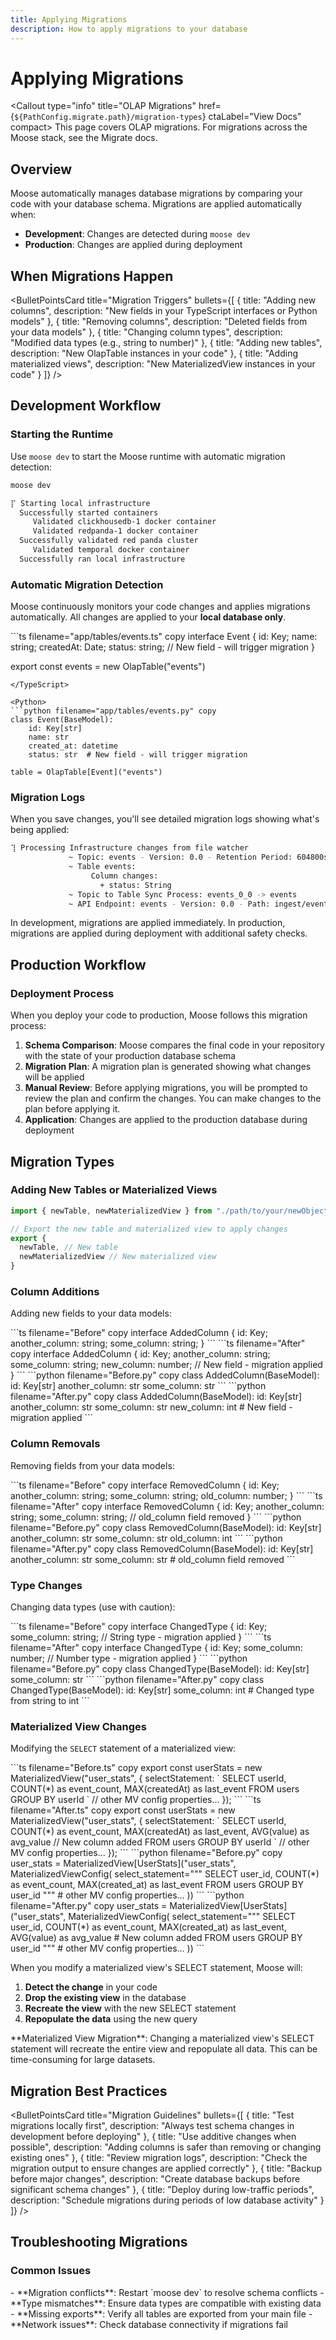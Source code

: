 ```yaml
---
title: Applying Migrations
description: How to apply migrations to your database
---
```



# Applying Migrations


<LanguageSwitcher />

<Callout type="info" title="OLAP Migrations" href={`${PathConfig.migrate.path}/migration-types`} ctaLabel="View Docs" compact>
This page covers OLAP migrations. For migrations across the Moose stack, see the Migrate docs.
</Callout>

## Overview

Moose automatically manages database migrations by comparing your code with your database schema. Migrations are applied automatically when:

- **Development**: Changes are detected during `moose dev`
- **Production**: Changes are applied during deployment

## When Migrations Happen

<BulletPointsCard
  title="Migration Triggers"
  bullets={[
    {
      title: "Adding new columns",
      description: "New fields in your TypeScript interfaces or Python models"
    },
    {
      title: "Removing columns", 
      description: "Deleted fields from your data models"
    },
    {
      title: "Changing column types",
      description: "Modified data types (e.g., string to number)"
    },
    {
      title: "Adding new tables",
      description: "New OlapTable instances in your code"
    },
    {
      title: "Adding materialized views",
      description: "New MaterializedView instances in your code"
    }
  ]}
/>

## Development Workflow

### Starting the Runtime

Use `moose dev` to start the Moose runtime with automatic migration detection:

```bash
moose dev

⡏ Starting local infrastructure
  Successfully started containers
     Validated clickhousedb-1 docker container
     Validated redpanda-1 docker container
  Successfully validated red panda cluster
     Validated temporal docker container
  Successfully ran local infrastructure
```

### Automatic Migration Detection

Moose continuously monitors your code changes and applies migrations automatically. All changes are applied to your **local database only**.

<TypeScript>
```ts filename="app/tables/events.ts" copy
interface Event {
  id: Key<string>;
  name: string;
  createdAt: Date;
  status: string; // New field - will trigger migration
}

export const events = new OlapTable<Event>("events")
```
</TypeScript>

<Python>
```python filename="app/tables/events.py" copy
class Event(BaseModel):
    id: Key[str]
    name: str
    created_at: datetime
    status: str  # New field - will trigger migration

table = OlapTable[Event]("events")
```
</Python>

### Migration Logs

When you save changes, you'll see detailed migration logs showing what's being applied:

```bash
⢹ Processing Infrastructure changes from file watcher
             ~ Topic: events - Version: 0.0 - Retention Period: 604800s - Partition Count: 1
             ~ Table events:
                  Column changes:
                    + status: String
             ~ Topic to Table Sync Process: events_0_0 -> events
             ~ API Endpoint: events - Version: 0.0 - Path: ingest/events - Method: POST - Format: Some(Json)
```

<Callout type="info" title="Migration Safety" icon={ShieldCheck} compact>
In development, migrations are applied immediately. In production, migrations are applied during deployment with additional safety checks.
</Callout>

## Production Workflow

### Deployment Process

When you deploy your code to production, Moose follows this migration process:

1. **Schema Comparison**: Moose compares the final code in your repository with the state of your production database schema
2. **Migration Plan**: A migration plan is generated showing what changes will be applied
3. **Manual Review**: Before applying migrations, you will be prompted to review the plan and confirm the changes. You can make changes to the plan before applying it.
4. **Application**: Changes are applied to the production database during deployment


## Migration Types

### Adding New Tables or Materialized Views

```typescript filename="index.ts" {4-7} copy
import { newTable, newMaterializedView } from "./path/to/your/newObjects"

// Export the new table and materialized view to apply changes
export {
  newTable, // New table
  newMaterializedView // New materialized view
}
```


### Column Additions

Adding new fields to your data models:

<TypeScript>
```ts filename="Before" copy
interface AddedColumn {
  id: Key<string>;
  another_column: string;
  some_column: string;
}
```
</TypeScript>

<TypeScript>
```ts filename="After" copy
interface AddedColumn {
  id: Key<string>;
  another_column: string;
  some_column: string;
  new_column: number; // New field - migration applied
}
```
</TypeScript>

<Python>
```python filename="Before.py" copy
class AddedColumn(BaseModel):
    id: Key[str]
    another_column: str
    some_column: str
```
</Python>

<Python>
```python filename="After.py" copy
class AddedColumn(BaseModel):
    id: Key[str]
    another_column: str
    some_column: str
    new_column: int  # New field - migration applied
```
</Python>

### Column Removals

Removing fields from your data models:

<TypeScript>
```ts filename="Before" copy
interface RemovedColumn {
  id: Key<string>;
  another_column: string;
  some_column: string;
  old_column: number;
}
```
</TypeScript>

<TypeScript>
```ts filename="After" copy
interface RemovedColumn {
  id: Key<string>;
  another_column: string;
  some_column: string;
  // old_column field removed 
}
```
</TypeScript>

<Python>
```python filename="Before.py" copy
class RemovedColumn(BaseModel):
    id: Key[str]
    another_column: str
    some_column: str
    old_column: int
```
</Python>

<Python>
```python filename="After.py" copy
class RemovedColumn(BaseModel):
    id: Key[str]
    another_column: str
    some_column: str
    # old_column field removed
```
</Python>


### Type Changes

Changing data types (use with caution):

<TypeScript>
```ts filename="Before" copy
interface ChangedType {
  id: Key<string>;
  some_column: string; // String type - migration applied
}
```
</TypeScript>

<TypeScript>
```ts filename="After" copy
interface ChangedType {
  id: Key<string>;
  some_column: number; // Number type - migration applied
}
```
</TypeScript>

<Python>
```python filename="Before.py" copy
class ChangedType(BaseModel):
    id: Key[str]
    some_column: str
```
</Python>

<Python>
```python filename="After.py" copy
class ChangedType(BaseModel):
    id: Key[str]
    some_column: int  # Changed type from string to int
```
</Python>


### Materialized View Changes

Modifying the `SELECT` statement of a materialized view:

<TypeScript>
```ts filename="Before.ts" copy
export const userStats = new MaterializedView<UserStats>("user_stats", {
  selectStatement: `
    SELECT 
      userId,
      COUNT(*) as event_count,
      MAX(createdAt) as last_event
    FROM users
    GROUP BY userId
  `
  // other MV config properties...
});
```
</TypeScript>

<TypeScript>
```ts filename="After.ts" copy
export const userStats = new MaterializedView<UserStats>("user_stats", {
  selectStatement: `
    SELECT 
      userId,
      COUNT(*) as event_count,
      MAX(createdAt) as last_event,
      AVG(value) as avg_value  // New column added
    FROM users
    GROUP BY userId
  `
  // other MV config properties...
});
```
</TypeScript>

<Python>
```python filename="Before.py" copy
user_stats = MaterializedView[UserStats]("user_stats", MaterializedViewConfig(
    select_statement="""
    SELECT 
        user_id,
        COUNT(*) as event_count,
        MAX(created_at) as last_event
    FROM users
    GROUP BY user_id
    """
    # other MV config properties...
))
```
</Python>

<Python>
```python filename="After.py" copy
user_stats = MaterializedView[UserStats]("user_stats", MaterializedViewConfig(
    select_statement="""
    SELECT 
        user_id,
        COUNT(*) as event_count,
        MAX(created_at) as last_event,
        AVG(value) as avg_value  # New column added
    FROM users
    GROUP BY user_id
    """
    # other MV config properties...
))
```
</Python>

When you modify a materialized view's SELECT statement, Moose will:
1. **Detect the change** in your code
2. **Drop the existing view** in the database
3. **Recreate the view** with the new SELECT statement
4. **Repopulate the data** using the new query

<Callout type="warning">
**Materialized View Migration**: Changing a materialized view's SELECT statement will recreate the entire view and repopulate all data. This can be time-consuming for large datasets.
</Callout>

## Migration Best Practices

<BulletPointsCard
  title="Migration Guidelines"
  bullets={[
    {
      title: "Test migrations locally first",
      description: "Always test schema changes in development before deploying"
    },
    {
      title: "Use additive changes when possible",
      description: "Adding columns is safer than removing or changing existing ones"
    },
    {
      title: "Review migration logs",
      description: "Check the migration output to ensure changes are applied correctly"
    },
    {
      title: "Backup before major changes",
      description: "Create database backups before significant schema changes"
    },
    {
      title: "Deploy during low-traffic periods",
      description: "Schedule migrations during periods of low database activity"
    }
  ]}
/>

## Troubleshooting Migrations

### Common Issues

<Callout type="info" title="Migration Issues">
- **Migration conflicts**: Restart `moose dev` to resolve schema conflicts
- **Type mismatches**: Ensure data types are compatible with existing data
- **Missing exports**: Verify all tables are exported from your main file
- **Network issues**: Check database connectivity if migrations fail
</Callout>
